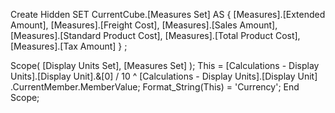 Create Hidden SET CurrentCube.[Measures Set] AS
   { [Measures].[Extended Amount],
      [Measures].[Freight Cost],
      [Measures].[Sales Amount],
      [Measures].[Standard Product Cost],
      [Measures].[Total Product Cost],
      [Measures].[Tax Amount] }
  ;

Scope( [Display Units Set],
       [Measures Set] );
    This = [Calculations - Display Units].[Display Unit].&[0]
            /
           10 ^ [Calculations - Display Units].[Display Unit]
                .CurrentMember.MemberValue;
    Format_String(This) = 'Currency';
End Scope;
